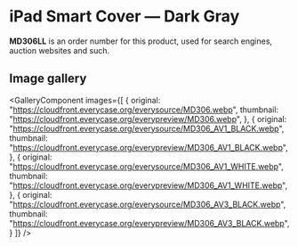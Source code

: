 
# iPad Smart Cover — Dark Gray

<Callout type='info' emoji='👉🏻'>**MD306LL** is an order number for this product, used for search engines, auction websites and such.</Callout>

## Image gallery

<GalleryComponent
    images={[
      {
        original: "https://cloudfront.everycase.org/everysource/MD306.webp",
        thumbnail: "https://cloudfront.everycase.org/everypreview/MD306.webp",
      },
      {
        original: "https://cloudfront.everycase.org/everysource/MD306_AV1_BLACK.webp",
        thumbnail: "https://cloudfront.everycase.org/everypreview/MD306_AV1_BLACK.webp",
      },
      {
        original: "https://cloudfront.everycase.org/everysource/MD306_AV1_WHITE.webp",
        thumbnail: "https://cloudfront.everycase.org/everypreview/MD306_AV1_WHITE.webp",
      },
      {
        original: "https://cloudfront.everycase.org/everysource/MD306_AV3_BLACK.webp",
        thumbnail: "https://cloudfront.everycase.org/everypreview/MD306_AV3_BLACK.webp",
      }
    ]}
  />
